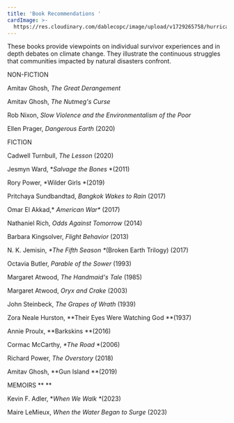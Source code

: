 ```yaml
---
title: 'Book Recommendations '
cardImage: >-
  https://res.cloudinary.com/dablecopc/image/upload/v1729265758/hurricane-sandy/posts/41Bw4W9HYEL-1_pz8qrz.jpg
---
```


These books provide viewpoints on individual survivor experiences and in depth debates on climate change. They illustrate the continuous struggles that communities impacted by natural disasters confront.

NON-FICTION

Amitav Ghosh, *The Great Derangement*

Amitav Ghosh, *The Nutmeg's Curse*

Rob Nixon, *Slow Violence and the Environmentalism of the Poor*

Ellen Prager, *Dangerous Earth* (2020)

FICTION

Cadwell Turnbull,  *The Lesson* (2020)

Jesmyn Ward, \**Salvage the Bones* \*(2011)

Rory Power, \*Wilder Girls \*(2019)

Pritchaya Sundbandtad, *Bangkok Wakes to Rain* (2017)

Omar El Akkad,\* *American War\** (2017)

Nathaniel Rich, *Odds Against Tomorrow* (2014)

Barbara Kingsolver, *Flight Behavior* (2013)

N. K. Jemisin, *\*The Fifth Season \**(Broken Earth Trilogy) (2017)

Octavia Butler, *Parable of the Sower* (1993)

Margaret Atwood, *The Handmaid's Tale* (1985)

Margaret Atwood, *Oryx and Crake* (2003)

John Steinbeck, *The Grapes of Wrath* (1939)

Zora Neale Hurston, \*\*Their Eyes Were Watching God \*\*(1937)

Annie Proulx, \*\*Barkskins \*\*(2016)

Cormac McCarthy, *\*The Road* \*(2006)

Richard Power, *The Overstory* (2018)

Amitav Ghosh, \*\*Gun Island \*\*(2019)

MEMOIRS \*\* \*\*

Kevin F. Adler, \**When We Walk \**(2023)

Maire LeMieux, *When the Water Began to Surge* (2023)
